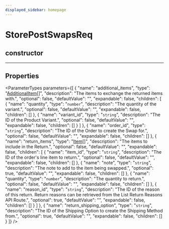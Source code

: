 ```yaml
---
displayed_sidebar: homepage
---
```



# StorePostSwapsReq

## constructor

___

## Properties

<ParameterTypes parameters={[
  {
    "name": "additional_items",
    "type": "[AdditionalItem](medusa.AdditionalItem-2.mdx)[]",
    "description": "The items to exchange the returned items with.",
    "optional": false,
    "defaultValue": "",
    "expandable": false,
    "children": [
      {
        "name": "quantity",
        "type": "`number`",
        "description": "The quantity of the variant.",
        "optional": false,
        "defaultValue": "",
        "expandable": false,
        "children": []
      },
      {
        "name": "variant_id",
        "type": "`string`",
        "description": "The ID of the Product Variant.",
        "optional": false,
        "defaultValue": "",
        "expandable": false,
        "children": []
      }
    ]
  },
  {
    "name": "order_id",
    "type": "`string`",
    "description": "The ID of the Order to create the Swap for.",
    "optional": false,
    "defaultValue": "",
    "expandable": false,
    "children": []
  },
  {
    "name": "return_items",
    "type": "[Item](medusa.Item-7.mdx)[]",
    "description": "The items to include in the Return.",
    "optional": false,
    "defaultValue": "",
    "expandable": false,
    "children": [
      {
        "name": "item_id",
        "type": "`string`",
        "description": "The ID of the order's line item to return.",
        "optional": false,
        "defaultValue": "",
        "expandable": false,
        "children": []
      },
      {
        "name": "note",
        "type": "`string`",
        "description": "The note to add to the item being swapped.",
        "optional": true,
        "defaultValue": "",
        "expandable": false,
        "children": []
      },
      {
        "name": "quantity",
        "type": "`number`",
        "description": "The quantity to return.",
        "optional": false,
        "defaultValue": "",
        "expandable": false,
        "children": []
      },
      {
        "name": "reason_id",
        "type": "`string`",
        "description": "The ID of the reason of this return. Return reasons can be retrieved from the List Return Reasons API Route.",
        "optional": true,
        "defaultValue": "",
        "expandable": false,
        "children": []
      }
    ]
  },
  {
    "name": "return_shipping_option",
    "type": "`string`",
    "description": "The ID of the Shipping Option to create the Shipping Method from.",
    "optional": true,
    "defaultValue": "",
    "expandable": false,
    "children": []
  }
]} />
